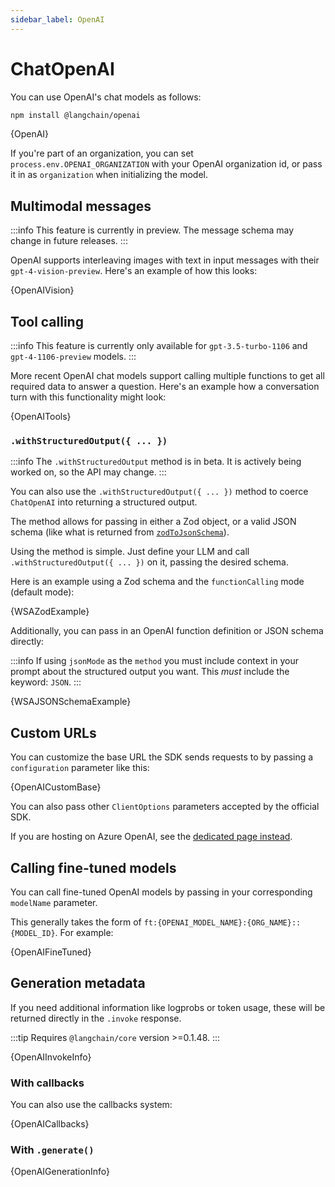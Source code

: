 ```yaml
---
sidebar_label: OpenAI
---
```



# ChatOpenAI

You can use OpenAI's chat models as follows:



<IntegrationInstallTooltip></IntegrationInstallTooltip>

```bash npm2yarn
npm install @langchain/openai
```


<UnifiedModelParamsTooltip></UnifiedModelParamsTooltip>

<CodeBlock language="typescript">{OpenAI}</CodeBlock>

If you're part of an organization, you can set `process.env.OPENAI_ORGANIZATION` with your OpenAI organization id, or pass it in as `organization` when
initializing the model.

## Multimodal messages

:::info
This feature is currently in preview. The message schema may change in future releases.
:::

OpenAI supports interleaving images with text in input messages with their `gpt-4-vision-preview`. Here's an example of how this looks:


<CodeBlock language="typescript">{OpenAIVision}</CodeBlock>

## Tool calling

:::info
This feature is currently only available for `gpt-3.5-turbo-1106` and `gpt-4-1106-preview` models.
:::

More recent OpenAI chat models support calling multiple functions to get all required data to answer a question.
Here's an example how a conversation turn with this functionality might look:


<CodeBlock language="typescript">{OpenAITools}</CodeBlock>

### `.withStructuredOutput({ ... })`

:::info
The `.withStructuredOutput` method is in beta. It is actively being worked on, so the API may change.
:::

You can also use the `.withStructuredOutput({ ... })` method to coerce `ChatOpenAI` into returning a structured output.

The method allows for passing in either a Zod object, or a valid JSON schema (like what is returned from [`zodToJsonSchema`](https://www.npmjs.com/package/zod-to-json-schema)).

Using the method is simple. Just define your LLM and call `.withStructuredOutput({ ... })` on it, passing the desired schema.

Here is an example using a Zod schema and the `functionCalling` mode (default mode):


<CodeBlock language="typescript">{WSAZodExample}</CodeBlock>

Additionally, you can pass in an OpenAI function definition or JSON schema directly:

:::info
If using `jsonMode` as the `method` you must include context in your prompt about the structured output you want. This _must_ include the keyword: `JSON`.
:::


<CodeBlock language="typescript">{WSAJSONSchemaExample}</CodeBlock>

## Custom URLs

You can customize the base URL the SDK sends requests to by passing a `configuration` parameter like this:


<CodeBlock language="typescript">{OpenAICustomBase}</CodeBlock>

You can also pass other `ClientOptions` parameters accepted by the official SDK.

If you are hosting on Azure OpenAI, see the [dedicated page instead](/docs/integrations/chat/azure).

## Calling fine-tuned models

You can call fine-tuned OpenAI models by passing in your corresponding `modelName` parameter.

This generally takes the form of `ft:{OPENAI_MODEL_NAME}:{ORG_NAME}::{MODEL_ID}`. For example:


<CodeBlock language="typescript">{OpenAIFineTuned}</CodeBlock>

## Generation metadata

If you need additional information like logprobs or token usage, these will be returned directly in the `.invoke` response.

:::tip
Requires `@langchain/core` version >=0.1.48.
:::


<CodeBlock language="typescript">{OpenAIInvokeInfo}</CodeBlock>

### With callbacks

You can also use the callbacks system:

<CodeBlock language="typescript">{OpenAICallbacks}</CodeBlock>

### With `.generate()`

<CodeBlock language="typescript">{OpenAIGenerationInfo}</CodeBlock>
